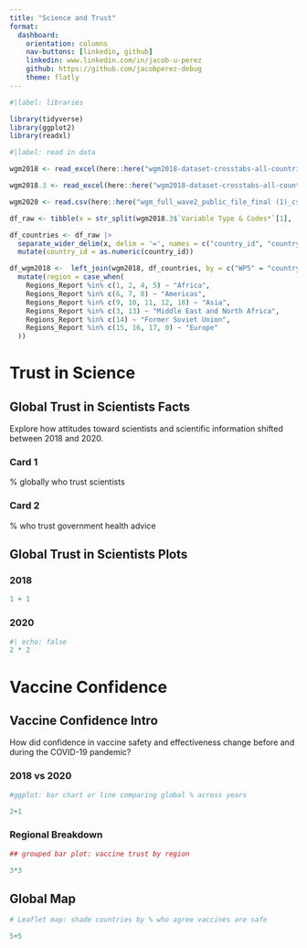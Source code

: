 ```yaml
---
title: "Science and Trust"
format:
  dashboard:
    orientation: columns
    nav-buttons: [linkedin, github]
    linkedin: www.linkedin.com/in/jacob-u-perez
    github: https://github.com/jacobperez-debug
    theme: flatly
---
```


```r
#|label: libraries

library(tidyverse)
library(ggplot2)
library(readxl)
```

```r
#|label: read in data

wgm2018 <- read_excel(here::here("wgm2018-dataset-crosstabs-all-countries.xlsx"), sheet = 2)

wgm2018.3 <- read_excel(here::here("wgm2018-dataset-crosstabs-all-countries.xlsx"), sheet = 3)

wgm2020 <- read.csv(here::here("wgm_full_wave2_public_file_final (1)_csv.csv"))
```

```r
df_raw <- tibble(x = str_split(wgm2018.3$`Variable Type & Codes*`[1], ',\\s')[[1]])

df_countries <- df_raw |>
  separate_wider_delim(x, delim = '=', names = c("country_id", "country_name")) |>
  mutate(country_id = as.numeric(country_id))

df_wgm2018 <-  left_join(wgm2018, df_countries, by = c("WP5" = "country_id")) |>
  mutate(region = case_when(
    Regions_Report %in% c(1, 2, 4, 5) ~ "Africa",
    Regions_Report %in% c(6, 7, 8) ~ "Americas",
    Regions_Report %in% c(9, 10, 11, 12, 18) ~ "Asia",
    Regions_Report %in% c(3, 13) ~ "Middle East and North Africa",
    Regions_Report %in% c(14) ~ "Former Soviet Union",
    Regions_Report %in% c(15, 16, 17, 0) ~ "Europe"
  ))
```

# Trust in Science

## Global Trust in Scientists Facts
Explore how attitudes toward scientists and scientific information shifted between 2018 and 2020.

### Card 1
% globally who trust scientists

### Card 2
% who trust government health advice

## Global Trust in Scientists Plots {.tabset}

### 2018

```r
1 + 1
```

### 2020

```r
#| echo: false
2 * 2
```


# Vaccine Confidence

## Vaccine Confidence Intro
How did confidence in vaccine safety and effectiveness change before and during the COVID-19 pandemic?

### 2018 vs 2020

```r
#ggplot: bar chart or line comparing global % across years

2+1
```

### Regional Breakdown
```r
## grouped bar plot: vaccine trust by region

3*3
```

## Global Map

```r
# Leaflet map: shade countries by % who agree vaccines are safe

5+5
```



